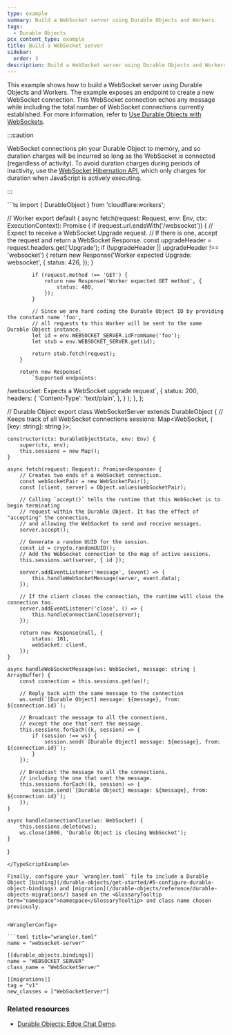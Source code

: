 ```yaml
---
type: example
summary: Build a WebSocket server using Durable Objects and Workers.
tags:
  - Durable Objects
pcx_content_type: example
title: Build a WebSocket server
sidebar:
  order: 3
description: Build a WebSocket server using Durable Objects and Workers.
---
```



This example shows how to build a WebSocket server using <GlossaryTooltip term="Durable Object">Durable Objects</GlossaryTooltip> and Workers. The example exposes an endpoint to create a new WebSocket connection. This WebSocket connection echos any message while including the total number of WebSocket connections currently established. For more information, refer to [Use Durable Objects with WebSockets](/durable-objects/best-practices/websockets/).

:::caution

WebSocket connections pin your Durable Object to memory, and so duration charges will be incurred so long as the WebSocket is connected (regardless of activity). To avoid duration charges during periods of inactivity, use the [WebSocket Hibernation API](/durable-objects/examples/websocket-hibernation-server/), which only charges for duration when JavaScript is actively executing.

:::

<TypeScriptExample>
```ts
import { DurableObject } from 'cloudflare:workers';

// Worker
export default {
async fetch(request: Request, env: Env, ctx: ExecutionContext): Promise<Response> {
if (request.url.endsWith('/websocket')) {
// Expect to receive a WebSocket Upgrade request.
// If there is one, accept the request and return a WebSocket Response.
const upgradeHeader = request.headers.get('Upgrade');
if (!upgradeHeader || upgradeHeader !== 'websocket') {
return new Response('Worker expected Upgrade: websocket', {
status: 426,
});
}

    		if (request.method !== 'GET') {
    			return new Response('Worker expected GET method', {
    				status: 400,
    			});
    		}

    		// Since we are hard coding the Durable Object ID by providing the constant name 'foo',
    		// all requests to this Worker will be sent to the same Durable Object instance.
    		let id = env.WEBSOCKET_SERVER.idFromName('foo');
    		let stub = env.WEBSOCKET_SERVER.get(id);

    		return stub.fetch(request);
    	}

    	return new Response(
    		`Supported endpoints:

/websocket: Expects a WebSocket upgrade request`,
{
status: 200,
headers: {
'Content-Type': 'text/plain',
},
}
);
},
};

// Durable Object
export class WebSocketServer extends DurableObject {
// Keeps track of all WebSocket connections
sessions: Map<WebSocket, { [key: string]: string }>;

    constructor(ctx: DurableObjectState, env: Env) {
    	super(ctx, env);
    	this.sessions = new Map();
    }

    async fetch(request: Request): Promise<Response> {
    	// Creates two ends of a WebSocket connection.
    	const webSocketPair = new WebSocketPair();
    	const [client, server] = Object.values(webSocketPair);

    	// Calling `accept()` tells the runtime that this WebSocket is to begin terminating
    	// request within the Durable Object. It has the effect of "accepting" the connection,
    	// and allowing the WebSocket to send and receive messages.
    	server.accept();

    	// Generate a random UUID for the session.
    	const id = crypto.randomUUID();
    	// Add the WebSocket connection to the map of active sessions.
    	this.sessions.set(server, { id });

    	server.addEventListener('message', (event) => {
    		this.handleWebSocketMessage(server, event.data);
    	});

    	// If the client closes the connection, the runtime will close the connection too.
    	server.addEventListener('close', () => {
    		this.handleConnectionClose(server);
    	});

    	return new Response(null, {
    		status: 101,
    		webSocket: client,
    	});
    }

    async handleWebSocketMessage(ws: WebSocket, message: string | ArrayBuffer) {
    	const connection = this.sessions.get(ws)!;

    	// Reply back with the same message to the connection
    	ws.send(`[Durable Object] message: ${message}, from: ${connection.id}`);

    	// Broadcast the message to all the connections,
    	// except the one that sent the message.
    	this.sessions.forEach((k, session) => {
    		if (session !== ws) {
    			session.send(`[Durable Object] message: ${message}, from: ${connection.id}`);
    		}
    	});

    	// Broadcast the message to all the connections,
    	// including the one that sent the message.
    	this.sessions.forEach((k, session) => {
    		session.send(`[Durable Object] message: ${message}, from: ${connection.id}`);
    	});
    }

    async handleConnectionClose(ws: WebSocket) {
    	this.sessions.delete(ws);
    	ws.close(1000, 'Durable Object is closing WebSocket');
    }

}

````
</TypeScriptExample>

Finally, configure your `wrangler.toml` file to include a Durable Object [binding](/durable-objects/get-started/#5-configure-durable-object-bindings) and [migration](/durable-objects/reference/durable-objects-migrations/) based on the <GlossaryTooltip term="namespace">namespace</GlossaryTooltip> and class name chosen previously.


<WranglerConfig>

```toml title="wrangler.toml"
name = "websocket-server"

[[durable_objects.bindings]]
name = "WEBSOCKET_SERVER"
class_name = "WebSocketServer"

[[migrations]]
tag = "v1"
new_classes = ["WebSocketServer"]
````

</WranglerConfig>

### Related resources

- [Durable Objects: Edge Chat Demo](https://github.com/cloudflare/workers-chat-demo).
